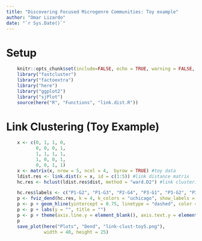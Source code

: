 ```yaml
---
title: "Discovering Focused Microgenre Communities: Toy example"
author: "Omar Lizardo"
date: "`r Sys.Date()`"
---
```


# Setup
```r
    knitr::opts_chunk$set(include=FALSE, echo = TRUE, warning = FALSE, message = FALSE)
    library("fastcluster")
    library("factoextra")
    library("here")
    library("ggplot2")
    library("sjPlot")
    source(here("R", "Functions", "link.dist.R"))
```

# Link Clustering (Toy Example)
```r
    x <- c(0, 1, 1, 0, 
           0, 0, 0, 1, 
           1, 1, 1, 1, 
           1, 0, 0, 1, 
           0, 0, 1, 1)
    x <- matrix(x, nrow = 5, ncol = 4,  byrow = TRUE) #toy data
    ldist.res <- link.dist(x = x, id = c(1:5)) #link distance matrix
    hc.res <- hclust(ldist.res$dist, method = "ward.D2") #link clustering
```
    
```r
    hc.res$labels <- c("P1-G2", "P1-G3", "P2-G4", "P3-G1", "P3-G2", "P3-G3", "P3-G4", "P4-G1", "P4-G4", "P5-G3", "P5-G4")
    p <- fviz_dend(hc.res, k = 4, k_colors = "uchicago", show_labels = TRUE, cex = 1.5, lwd = 2) 
    p <- p + geom_hline(yintercept = 0.75, linetype = "dashed", color = "red", size = 1.2)
    p <- p + labs(y = "", title = "") 
    p <- p + theme(axis.line.y = element_blank(), axis.text.y = element_blank())
    p
    save_plot(here("Plots", "Dend", "link-clust-toy5.png"), 
              width = 40, height = 25)
```